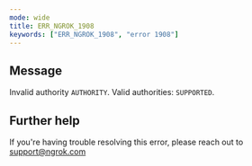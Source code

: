 ```yaml
---
mode: wide
title: ERR_NGROK_1908
keywords: ["ERR_NGROK_1908", "error 1908"]
---
```


## Message

Invalid authority `AUTHORITY`. Valid authorities: `SUPPORTED`.

## Further help

If you're having trouble resolving this error, please reach out to [support@ngrok.com](mailto:support@ngrok.com?subject=Help%20with%20ERR_NGROK_1908)
